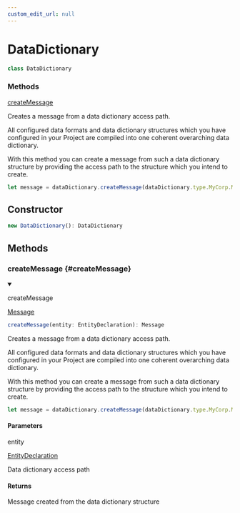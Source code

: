 ```yaml
---
custom_edit_url: null
---
```


# DataDictionary

<div className="doc-subtitle">



</div>

```ts
class DataDictionary
```

<div className="doc-summary doc-methods">
<h3 className="doc-summary-title">Methods</h3>
<div className="doc-summary-item">
<div className="doc-summary-name"><a href="#createMessage">createMessage</a></div>
<div className="doc-summary-desc">

Creates a message from a data dictionary access path.

All configured data formats and data dictionary structures which you have configured in your Project are compiled into one
coherent overarching data dictionary.

With this method you can create a message from such a data dictionary structure by providing the access path to the structure which you intend to create.

```js
let message = dataDictionary.createMessage(dataDictionary.type.MyCorp.MyStructure.MySubstructure.Record);
```

</div>
</div>
</div>

## Constructor

```ts
new DataDictionary(): DataDictionary
```

## Methods

<div className="doc-header-hidden">

### createMessage {#createMessage}

</div>

<div className="doc-entry">

<details open className="doc-method">

<summary className="doc-member">

<span className="doc-name">createMessage</span>

<span className="doc-type">

[Message](Message)

</span>

</summary>

```ts
createMessage(entity: EntityDeclaration): Message
```

<div className="doc-desc">

Creates a message from a data dictionary access path.

All configured data formats and data dictionary structures which you have configured in your Project are compiled into one
coherent overarching data dictionary.

With this method you can create a message from such a data dictionary structure by providing the access path to the structure which you intend to create.

```js
let message = dataDictionary.createMessage(dataDictionary.type.MyCorp.MyStructure.MySubstructure.Record);
```

</div>

<h4>Parameters</h4>

<div className="doc-param">

<div className="doc-param-header">

<span className="doc-name">entity</span>

<div className="doc-type">

[EntityDeclaration](EntityDeclaration)

</div>

</div>

<div className="doc-desc">

Data dictionary access path

</div>

</div>

<h4 className="doc-comment-title">Returns</h4>

Message created from the data dictionary structure

</details>

</div>
